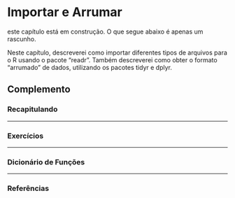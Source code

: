 # Importar e Arrumar {#import-tidy}

:::{.warn}
este capítulo está em construção. O que segue abaixo é apenas um rascunho.
:::

Neste capítulo, descreverei como importar diferentes tipos de arquivos para o R usando o pacote "readr". Também descreverei como obter o formato "arrumado" de dados, utilizando os pacotes tidyr e dplyr.



<div class="double-hrule"></div>

## Complemento {.unlisted .unnumbered}

### Recapitulando {-}


---

### Exercícios {-}


---

### Dicionário de Funções {-}


---

### Referências {-}


